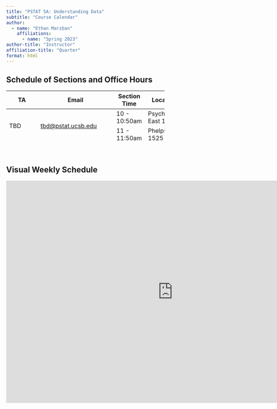 ```yaml
---
title: "PSTAT 5A: Understanding Data"
subtitle: "Course Calendar"
author:
  - name: "Ethan Marzban"
    affiliations:
      - name: "Spring 2023"
author-title: "Instructor"
affiliation-title: "Quarter"
format: html
---
```


## Schedule of Sections and Office Hours

<table class="table" style="width: 85%; height: 138px;">
    <thead>
        <tr class="header" style="height: 26px;">
            <th style="height: 26px;">TA</th>
            <th style="height: 26px;">Email</th>
            <th style="height: 26px;">Section Time</th>
            <th style="height: 26px;">Location</th>
            <th style="height: 26px;">OH</th>
        </tr>
    </thead>
    <tbody>
        <tr class="odd" style="height: 28px;">
            <td style="height: 56px;" rowspan="2">TBD</td>
            <td style="height: 56px;" rowspan="2"><a class="inline_disabled" href="mailto:tbd@pstat.ucsb.edu" target="_blank" rel="noopener">tbd@pstat.ucsb.edu</a></td>
            <td style="height: 28px;">10 - 10:50am</td>
            <td style="height: 28px;">Psychology East 1805</td>
            <td style="height: 56px;" rowspan="2">TBD</td>
        </tr>
        <tr class="odd" style="height: 28px;">
            <td style="height: 28px;">11 - 11:50am</td>
            <td style="height: 28px;">Phelps 1525</td>
        </tr>
        <tr class="even" style="height: 28px;">
            <td style="height: 56px;" rowspan="2">Nickolas Thiessen</td>
            <td style="height: 56px;" rowspan="2"><a class="inline_disabled" href="mailto:nickolas@pstat.ucsb.edu" target="_blank" rel="noopener">nickolas@pstat.ucsb.edu</a></td>
            <td style="height: 28px;">12 - 12:50pm</td>
            <td style="height: 28px;">Phelps 1513</td>
            <td style="height: 56px;" rowspan="2">TBD</td>
        </tr>
        <tr class="even" style="height: 28px;">
            <td style="height: 28px;">1 - 1:50pm</td>
            <td style="height: 28px;">Phelps 1529</td>
        </tr>
    </tbody>
</table>

\

## Visual Weekly Schedule
<iframe src="https://calendar.google.com/calendar/embed?height=600&wkst=1&bgcolor=%23ffffff&ctz=America%2FLos_Angeles&mode=WEEK&src=cHN0YXQ1YS51Y3NiQGdtYWlsLmNvbQ&src=YWRkcmVzc2Jvb2sjY29udGFjdHNAZ3JvdXAudi5jYWxlbmRhci5nb29nbGUuY29t&src=ZW4udXNhI2hvbGlkYXlAZ3JvdXAudi5jYWxlbmRhci5nb29nbGUuY29t&color=%23039BE5&color=%2333B679&color=%230B8043" style="border-width:0" width="900" height="600" frameborder="0" scrolling="no"></iframe>
